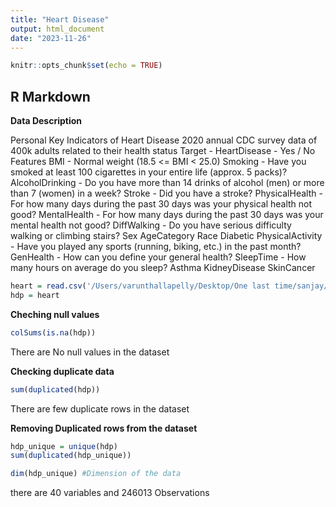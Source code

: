 ```yaml
---
title: "Heart Disease"
output: html_document
date: "2023-11-26"
---
```


```r
knitr::opts_chunk$set(echo = TRUE)
```

## R Markdown

**Data Description**

Personal Key Indicators of Heart Disease
2020 annual CDC survey data of 400k adults related to their health status
Target - HeartDisease - Yes / No
Features
BMI - Normal weight (18.5 <= BMI < 25.0)
Smoking - Have you smoked at least 100 cigarettes in your entire life (approx. 5 packs)?
AlcoholDrinking - Do you have more than 14 drinks of alcohol (men) or more than 7 (women) in a week?
Stroke - Did you have a stroke?
PhysicalHealth - For how many days during the past 30 days was your physical health not good?
MentalHealth - For how many days during the past 30 days was your mental health not good?
DiffWalking - Do you have serious difficulty walking or climbing stairs?
Sex
AgeCategory
Race
Diabetic
PhysicalActivity - Have you played any sports (running, biking, etc.) in the past month?
GenHealth - How can you define your general health?
SleepTime - How many hours on average do you sleep?
Asthma
KidneyDisease
SkinCancer

```r
heart = read.csv('/Users/varunthallapelly/Desktop/One last time/sanjay/heart_2022_no_nans.csv')
hdp = heart
```

**Cheching null values**

```r
colSums(is.na(hdp))
```

There are No null values in the dataset

**Checking duplicate data**

```r
sum(duplicated(hdp))
```

There are few duplicate rows in the dataset

**Removing Duplicated rows from the dataset**

```r
hdp_unique = unique(hdp)
sum(duplicated(hdp_unique))
```

```r
dim(hdp_unique) #Dimension of the data
```

there are 40 variables and 246013 Observations

```r

```


